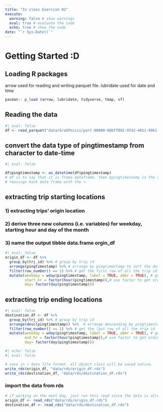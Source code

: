 ```yaml
---
title: "In class Exercise 02"
execute: 
  warning: false # show warnings
  eval: true # evaluate the code
  echo: true # show the code
date: "`r Sys.Date()`"
---
```


# Getting Started :D

## Loading R packages

arrow used for reading and writing parquet file. lubridate used for date and time

```r
pacman:: p_load (arrow, lubridate, tidyverse, tmap, sf)
```

## Reading the data

```r
#| eval: false
df <- read_parquet("data/GrabPosisi/part-00000-8bbff892-97d2-4011-9961-703e38972569.c000.snappy.parquet")
```

## convert the data type of pingtimestamp from character to date-time

```r
#| eval: false

df$pingtimestamp <- as_datetime(df$pingtimestamp)
# df is to say that it is froma dataframe. then $pingtimestamp is the column name
# reassign back data frame with the <-
```

## extracting trip starting locations

### 1) extracting trips' origin location

### 2) derive three new columns (i.e. variables) for weekday, starting hour and day of the month

### 3) name the output tibble data.frame orgin_df

```r
#| eval: false
origin_df <- df %>%  
  group_by(trj_id) %>% # group by trip id
  arrange(pingtimestamp) %>% # arrange by pingtimestamp to sort the data
  filter(row_number() == 1) %>% # get the first row of all the trip id
  mutate(weekday = wday(pingtimestamp, label = TRUE, abbr = TRUE), # get the day of the week
         start_hr = factor(hour(pingtimestamp)),# use factor to get ordinal data
         day= factor(day(pingtimestamp)))
```

## extracting trip ending locations

```r
#| eval: false
destination_df <- df %>%  
  group_by(trj_id) %>% # group by trip id
  arrange(desc(pingtimestamp)) %>%  # arrange descending by pingtimestamp to sort the data
  filter(row_number() == 1) %>% # get the last row of all the trip id
  mutate(weekday = wday(pingtimestamp, label = TRUE, abbr = TRUE), # get the day of the week
         end_hr = factor(hour(pingtimestamp)),# use factor to get ordinal data
         day= factor(day(pingtimestamp)))
```

```r
#| echo: false
#| eval: false

# save in r data file format. all object class will be saved native. 
write_rds(origin_df, "data/rds/origin_df.rds")
write_rds(destination_df, "data/rds/destination_df.rds")
```

### import the data from rds

```r
# if working on the next day, just run this read since the data is already prepped
origin_df <- read_rds("data/rds/origin_df.rds") 
destination_df <- read_rds("data/rds/destination_df.rds")
```
